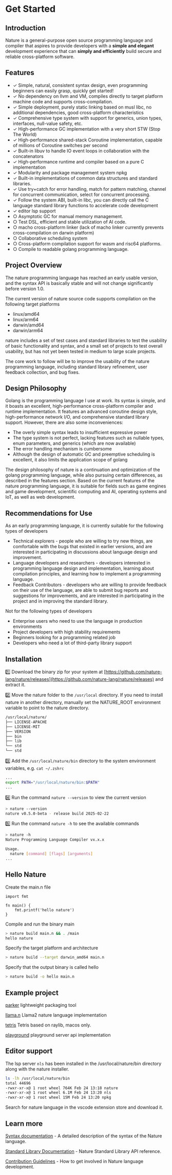 # Get Started

## Introduction

Nature is a general-purpose open source programming language and compiler that aspires to provide developers with a **simple and elegant** development experience that can **simply and efficiently** build secure and reliable cross-platform software.

## Features 
  
- ✓ Simple, natural, consistent syntax design, even programming beginners can easily grasp, quickly get started!
- ✓ No dependency on llvm and VM, compiles directly to target platform machine code and supports cross-compilation.
- ✓ Simple deployment, purely static linking based on musl libc, no additional dependencies, good cross-platform characteristics
- ✓ Comprehensive type system with support for generics, union types, interfaces, null-value safety, etc.
- ✓ High-performance GC implementation with a very short STW (Stop The World)
- ✓ High-performance shared-stack Coroutine implementation, capable of millions of Coroutine switches per second
- ✓ Built-in libuv to handle IO event loops in collaboration with the concatenators  
- ✓ High-performance runtime and compiler based on a pure C implementation
- ✓ Modularity and package management system npkg
- ✓ Built-in implementations of common data structures and standard libraries.
- ✓ Use try+catch for error handling, match for pattern matching, channel for concurrent communication, select for concurrent processing.
- ✓ Follow the system ABI, built-in libc, you can directly call the C language standard library functions to accelerate code development
- ✓ editor lsp support
- ○ Asymptotic GC for manual memory management.  
- ○ Test DSL, efficient and stable utilization of AI code.  
- ○ macho cross-platform linker (lack of macho linker currently prevents cross-compilation on darwin platform)
- ○ Collaborative scheduling system  
- ○ Cross-platform compilation support for wasm and risc64 platforms.  
- ○ Compile to readable golang programming language.


## Project Overview

The nature programming language has reached an early usable version, and the syntax API is basically stable and will not change significantly before version 1.0.

The current version of nature source code supports compilation on the following target platforms
- linux/amd64
- linux/arm64
- darwin/amd64
- darwin/arm64

nature includes a set of test cases and standard libraries to test the usability of basic functionality and syntax, and a small set of projects to test overall usability, but has not yet been tested in medium to large scale projects.

The core work to follow will be to improve the usability of the nature programming language, including standard library refinement, user feedback collection, and bug fixes.
  
## Design Philosophy

Golang is the programming language I use at work. Its syntax is simple, and it boasts an excellent, high-performance cross-platform compiler and runtime implementation. It features an advanced coroutine design style, high-performance network I/O, and comprehensive standard library support. However, there are also some inconveniences:

- The overly simple syntax leads to insufficient expressive power
- The type system is not perfect, lacking features such as nullable types, enum parameters, and generics (which are now available)
- The error handling mechanism is cumbersome
- Although the design of automatic GC and preemptive scheduling is excellent, it also limits the application scope of golang

The design philosophy of nature is a continuation and optimization of the golang programming language, while also pursuing certain differences, as described in the features section. Based on the current features of the nature programming language, it is suitable for fields such as game engines and game development, scientific computing and AI, operating systems and IoT, as well as web development.

## Recommendations for Use

As an early programming language, it is currently suitable for the following types of developers

- Technical explorers - people who are willing to try new things, are comfortable with the bugs that existed in earlier versions, and are interested in participating in discussions about language design and improvement.
- Language developers and researchers - developers interested in programming language design and implementation, learning about compilation principles, and learning how to implement a programming language.
- Feedback Contributors - developers who are willing to provide feedback on their use of the language, are able to submit bug reports and suggestions for improvements, and are interested in participating in the project and in improving the standard library.

Not for the following types of developers
- Enterprise users who need to use the language in production environments
- Project developers with high stability requirements
- Beginners looking for a programming related job
- Developers who need a lot of third-party library support


## Installation

1️⃣ Download the binary zip for your system at [https://github.com/nature-lang/nature/releases](https://github.com/nature-lang/nature/releases) and extract it.


2️⃣ Move the nature folder to the `/usr/local` directory. If you need to install nature in another directory, manually set the NATURE_ROOT environment variable to point to the nature directory.

```sh
/usr/local/nature/
├── LICENSE-APACHE
├── LICENSE-MIT
├── VERSION
├── bin
├── lib
└── std
└── std
```

3️⃣ Add the `/usr/local/nature/bin` directory to the system environment variables, e.g. `cat ~/.zshrc`

```sh
...
export PATH="/usr/local/nature/bin:$PATH"
...
```

4️⃣ Run the command `nature --version` to view the current version

```sh
> nature --version
nature v0.5.0-beta - release build 2025-02-22
```

5️⃣ Run the command `nature -h` to see the available commands

```bash
> nature -h
Nature Programming Language Compiler vx.x.x

Usage.
  nature [command] [flags] [arguments]
...
```

## Hello Nature

Create the main.n file

```nature
import fmt

fn main() {
    fmt.printf('hello nature')
}
```

Compile and run the binary main

```sh
> nature build main.n && . /main
hello nature
```

Specify the target platform and architecture

```sh
> nature build --target darwin_amd64 main.n
```

Specify that the output binary is called hello

```sh
> nature build -o hello main.n
```

## Example project

[parker](https://github.com/weiwenhao/parker) lightweight packaging tool

[llama.n](https://github.com/weiwenhao/llama.n) Llama2 nature language implementation

[tetris](https://github.com/weiwenhao/tetris) Tetris based on raylib, macos only.

[playground](https://github.com/weiwenhao/playground) playground server api implementation

## Editor support

The lsp server `nls` has been installed in the /usr/local/nature/bin directory along with the nature installer.

``` sh
ls -lh /usr/local/nature/bin
total 44696
-rwxr-xr-x@ 1 root wheel 764K Feb 24 13:18 nature
-rwxr-xr-x@ 1 root wheel 6.1M Feb 24 13:20 nls
-rwxr-xr-x@ 1 root wheel 15M Feb 24 13:20 npkg
```

Search for nature language in the vscode extension store and download it.

## Learn more

[Syntax documentation](https://nature-lang.org/docs/syntax) - A detailed description of the syntax of the Nature language.

[Standard Library Documentation](https://nature-lang.org/stds) - Nature Standard Library API reference.

[Contribution Guidelines](https://nature-lang.org/docs/contribute) - How to get involved in Nature language development.